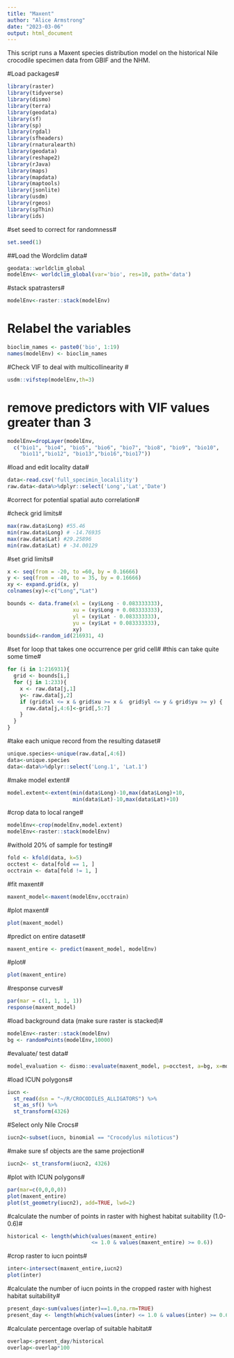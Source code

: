 ```yaml
---
title: "Maxent"
author: "Alice Armstrong"
date: "2023-03-06"
output: html_document
---
```


This script runs a Maxent species distribution model on the historical Nile crocodile specimen data from GBIF and the NHM.

#Load packages#
```r
library(raster)
library(tidyverse)
library(dismo)
library(terra)
library(geodata)
library(sf)
library(sp)
library(rgdal)
library(sfheaders)
library(rnaturalearth)
library(geodata)
library(reshape2)
library(rJava)
library(maps)
library(mapdata)
library(maptools)
library(jsonlite)
library(usdm)
library(rgeos)
library(spThin)
library(ids)
```

#set seed to correct for randomness#
```r
set.seed(1)
```

##Load the Wordclim data#
```r
geodata::worldclim_global 
modelEnv<- worldclim_global(var='bio', res=10, path='data')
```

#stack spatrasters#
```r
modelEnv<-raster::stack(modelEnv) 
```

# Relabel the variables#
```r
bioclim_names <- paste0('bio', 1:19)
names(modelEnv) <- bioclim_names
```
#Check VIF to deal with multicollinearity #
```r
usdm::vifstep(modelEnv,th=3)
```

# remove predictors with VIF values greater than 3#
```r
modelEnv=dropLayer(modelEnv, 
  c("bio1", "bio4", "bio5", "bio6", "bio7", "bio8", "bio9", "bio10",
    "bio11","bio12", "bio13","bio16","bio17"))
```

#load and edit locality data#
```r
data<-read.csv('full_specimin_localility')
raw.data<-data%>%dplyr::select('Long','Lat','Date')
```

#correct for potential spatial auto correlation#


#check grid limits#
```r
max(raw.data$Long) #55.46
min(raw.data$Long) # -14.76935
max(raw.data$Lat) #29.25896
min(raw.data$Lat) # -34.00129

```

#set grid limits#
```r
x <- seq(from = -20, to =60, by = 0.16666)
y <- seq(from = -40, to = 35, by = 0.16666)
xy <- expand.grid(x, y)
colnames(xy)<-c("Long","Lat")

bounds <- data.frame(xl = (xy$Long - 0.083333333),
                     xu = (xy$Long + 0.083333333), 
                     yl = (xy$Lat - 0.083333333), 
                     yu = (xy$Lat + 0.083333333),
                     xy)
bounds$id<-random_id(216931, 4)
```

#set for loop that takes one occurrence per grid cell#
#this can take quite some time#
```r
for (i in 1:216931){
  grid <- bounds[i,] 
  for (j in 1:233){ 
    x <- raw.data[j,1] 
    y<- raw.data[j,2]
    if (grid$xl <= x & grid$xu >= x &  grid$yl <= y & grid$yu >= y) {
      raw.data[j,4:6]<-grid[,5:7]
    } 
  } 
}

```

#take each unique record from the resulting dataset#
```r
unique.species<-unique(raw.data[,4:6]) 
data<-unique.species
data<-data%>%dplyr::select('Long.1', 'Lat.1')
```


#make model extent#
```r
model.extent<-extent(min(data$Long)-10,max(data$Long)+10,
                     min(data$Lat)-10,max(data$Lat)+10)
```

#crop data to local range#
```r
modelEnv<-crop(modelEnv,model.extent)
modelEnv<-raster::stack(modelEnv)
```


#withold 20% of sample for testing#
```r
fold <- kfold(data, k=5)
occtest <- data[fold == 1, ]
occtrain <- data[fold != 1, ]

```

#fit maxent#
```r
maxent_model<-maxent(modelEnv,occtrain)
```

#plot maxent#
```r
plot(maxent_model)
```

#predict on entire dataset#
```r
maxent_entire <- predict(maxent_model, modelEnv)

```

#plot#
```r
plot(maxent_entire)

```

#response curves#
```r
par(mar = c(1, 1, 1, 1))
response(maxent_model)
```

#load background data (make sure raster is stacked)#
```r
modelEnv<-raster::stack(modelEnv) 
bg <- randomPoints(modelEnv,10000)
```

#evaluate/ test data#
```r
model_evaluation <- dismo::evaluate(maxent_model, p=occtest, a=bg, x=modelEnv)
```

#load ICUN polygons#
```r
iucn <- 
  st_read(dsn = "~/R/CROCODILES_ALLIGATORS") %>%
  st_as_sf() %>%
  st_transform(4326)
```

#Select only Nile Crocs#
```r
iucn2<-subset(iucn, binomial == "Crocodylus niloticus")
```

#make sure sf objects are the same projection#
```r
iucn2<- st_transform(iucn2, 4326)
```

#plot with ICUN polygons#
```r
par(mar=c(0,0,0,0))
plot(maxent_entire)
plot(st_geometry(iucn2), add=TRUE, lwd=2)
```

#calculate the number of points in raster with highest habitat suitability (1.0-0.6)#
```r
historical <- length(which(values(maxent_entire) 
                           <= 1.0 & values(maxent_entire) >= 0.6))
```

#crop raster to iucn points#
```r
inter<-intersect(maxent_entire,iucn2)
plot(inter)
```

#calculate the number of iucn points in the cropped raster with highest habitat suitability#
```r
present_day<-sum(values(inter)==1.0,na.rm=TRUE)
present_day <- length(which(values(inter) <= 1.0 & values(inter) >= 0.6))
```

#calculate percentage overlap of suitable habitat#
```r
overlap<-present_day/historical
overlap<-overlap*100
```

